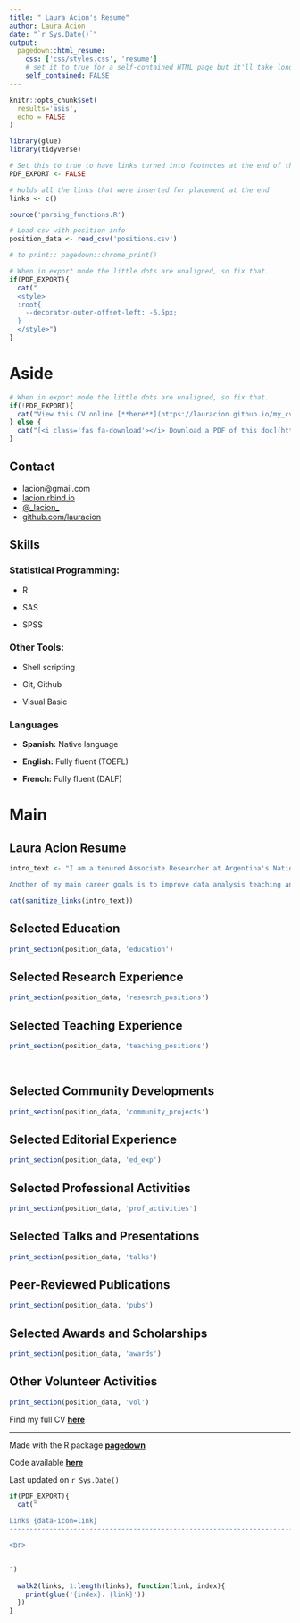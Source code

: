 ```yaml
---
title: " Laura Acion's Resume"
author: Laura Acion
date: "`r Sys.Date()`"
output:
  pagedown::html_resume:
    css: ['css/styles.css', 'resume']
    # set it to true for a self-contained HTML page but it'll take longer to render
    self_contained: FALSE
---
```


```r
knitr::opts_chunk$set(
  results='asis', 
  echo = FALSE
)

library(glue)
library(tidyverse)

# Set this to true to have links turned into footnotes at the end of the document
PDF_EXPORT <- FALSE

# Holds all the links that were inserted for placement at the end
links <- c()

source('parsing_functions.R')

# Load csv with position info
position_data <- read_csv('positions.csv')

# to print:: pagedown::chrome_print()

```


```r
# When in export mode the little dots are unaligned, so fix that. 
if(PDF_EXPORT){
  cat("
  <style>
  :root{
    --decorator-outer-offset-left: -6.5px;
  }
  </style>")
}
```


Aside
================================================================================


```r
# When in export mode the little dots are unaligned, so fix that. 
if(!PDF_EXPORT){
  cat("View this CV online [**here**](https://lauracion.github.io/my_cv/)")
} else {
  cat("[<i class='fas fa-download'></i> Download a PDF of this doc](https://github.com/lauracion/my_cv/blob/master/Acion_Resume.pdf)")
}
```

Contact {#contact}
-------------------------------------------------------------------------------
- <i class="fa fa-envelope"></i> lacion@gmail.com
- <i class="fa fa-home"></i> [lacion.rbind.io](https://lacion.rbind.io)
- <i class="fa fa-twitter"></i> [\@\_lacion\_](https://twitter.com/_lacion_)
- <i class="fa fa-github"></i> [github.com/lauracion](https://github.com/lauracion)


Skills {#skills}
-------------------------------------------------------------------------------


### Statistical Programming:

- R

- SAS

- SPSS

### Other Tools:

- Shell scripting

- Git, Github

- Visual Basic

### Languages {#languages}

- **Spanish:** Native language

- **English:** Fully fluent (TOEFL)

- **French:** Fully fluent (DALF)



Main
===============================================================================
Laura Acion Resume {#title}
-------------------------------------------------------------------------------


```r
intro_text <- "I am a tenured Associate Researcher at Argentina's National Research Council (CONICET) working at the Calculus Institute, University of Buenos Aires (UBA). I lead a health data science research group in formation. One of the main goals of the group is to transition from pay-wall to open science. 

Another of my main career goals is to improve data analysis teaching and practice. One of the roles I enjoy most is mentoring and teaching others. I am active in international collaborative teaching and programming communities with high diversity standards. These communities help me give back to open source, particularly in Latin America."

cat(sanitize_links(intro_text))
```


Selected Education {data-icon=graduation-cap data-concise=true}
-------------------------------------------------------------------------------

```r
print_section(position_data, 'education')
```


Selected Research Experience {data-icon=laptop}
-------------------------------------------------------------------------------

```r
print_section(position_data, 'research_positions')
```


Selected Teaching Experience {data-icon=chalkboard-teacher}
-------------------------------------------------------------------------------

```r
print_section(position_data, 'teaching_positions')
```

<br>

Selected Community Developments {data-icon=group}
-------------------------------------------------------------------------------

```r
print_section(position_data, 'community_projects')
```

Selected Editorial Experience {data-icon=book-open}
-------------------------------------------------------------------------------

```r
print_section(position_data, 'ed_exp')

```

Selected Professional Activities {data-icon=briefcase}
-------------------------------------------------------------------------------

```r
print_section(position_data, 'prof_activities')

```

Selected Talks and Presentations {data-icon=group}
-------------------------------------------------------------------------------

```r
print_section(position_data, 'talks')

```

Peer-Reviewed Publications {data-icon=book-open}
--------------------------------------------------------------------------------

```r
print_section(position_data, 'pubs')

```


Selected Awards and Scholarships
-------------------------------------------------------------------------------

```r
print_section(position_data, 'awards')

```

Other Volunteer Activities {data-icon=group}
-------------------------------------------------------------------------------

```r
print_section(position_data, 'vol')

```

::: aside

Find my full CV [**here**](http://tiny.cc/Acion_CV)



-------------------------------------------------------------------------------
Made with the R package [**pagedown**](https://github.com/rstudio/pagedown) 

Code available [**here**](https://github.com/lauracion/my_cv)

Last updated on `r Sys.Date()`

:::


```r
if(PDF_EXPORT){
  cat("
  
Links {data-icon=link}
--------------------------------------------------------------------------------

<br>


")
  
  walk2(links, 1:length(links), function(link, index){
    print(glue('{index}. {link}'))
  })
}
```



